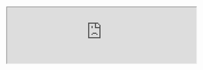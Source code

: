 <br />
<iframe
  src="https://playground-47d69.ondigitalocean.app?embed=true&embed_options=hide_loading_screen&embed_options=disable_scrolling"
  src="http://localhost:8501?embed=true&embed_options=hide_loading_screen&embed_options=disable_scrolling"
  width="100%"
  style={{
    height: "75vh",
    minHeight: "1024px",
    filter: "brightness(0.96875)",
    borderRadius: "8px",
  }}
/>
